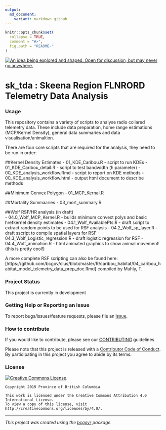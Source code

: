 ```yaml
---
output:
  md_document:
    variant: markdown_github
---
```


```r
knitr::opts_chunk$set(
  collapse = TRUE,
  comment = "#>",
  fig.path = "README-"
)
```

<!-- Add a project state badge
See https://github.com/BCDevExchange/Our-Project-Docs/blob/master/discussion/projectstates.md
If you have bcgovr installed and you use RStudio, click the 'Insert BCDevex Badge' Addin. -->
<a id="devex-badge" rel="Inspiration" href="https://github.com/BCDevExchange/assets/blob/master/README.md"><img alt="An idea being explored and shaped. Open for discussion, but may never go anywhere." style="border-width:0" src="https://assets.bcdevexchange.org/images/badges/inspiration.svg" title="An idea being explored and shaped. Open for discussion, but may never go anywhere." /></a>

# sk_tda : Skeena Region FLNRORD Telemetry Data Analysis 

### Usage

This repository contains a variety of scripts to analyse radio collared telemetry data. These include data preparation, home range estimations (MCP/Kernel Density), general data summaries and data visualisation/animaltion. 

There are four core scripts that are required for the analysis, they need to be run in order:

##Kernel Density Estimates
  - 01_KDE_Caribou.R  - script to run KDEs
  - 01_KDE_Caribou_detail.R - script to test bandwidth (h parameter) 
  - 00_KDE_analysis_workflow.Rmd  - script to report on KDE methods
  - 00_KDE_analysis_workflow.html - output html document to describe methods

##Minimum Convex Polygon 
  - 01_MCP_Kernal.R

##Mortality Summaaries 
  - 03_mort_summary.R

##Wolf RSF/HR analysis (in draft)  
  - 04.0_Wolf_MCP_Kernel.R - builds minimum convext polys and basic hrefkernel density estimates
  - 04.1_Wolf_AvailablePts.R - draft script to extract random points to be used for RSF analysis 
  - 04.2_Wolf_sp_layer.R - draft sscript to compile spatial layers for RSF 
  - 04.3_Wolf_Logistic_regression.R - draft logistic regression for RSF 
  - 04.4_Wolf_animation.R - html animated graphics to show animal movement! (this is pretty cool!)
  
  
A more complete RSF scripting can also be found here:  [https://github.com/bcgov/clus/blob/master/R/caribou_habitat/04_caribou_habitat_model_telemetry_data_prep_doc.Rmd] compiled by Muhly, T. 

### Project Status

This project is currently in development

### Getting Help or Reporting an Issue

To report bugs/issues/feature requests, please file an [issue](https://github.com/bcgov/sk_tda/issues/).

### How to contribute

If you would like to contribute, please see our [CONTRIBUTING](CONTRIBUTING.md) guidelines.

Please note that this project is released with a [Contributor Code of Conduct](CODE_OF_CONDUCT.md). By participating in this project you agree to abide by its terms.

### License

[![Creative Commons License](https://i.creativecommons.org/l/by/4.0/88x31.png)](http://creativecommons.org/licenses/by/4.0/).

```
Copyright 2019 Province of British Columbia

This work is licensed under the Creative Commons Attribution 4.0 International License.
To view a copy of this license, visit http://creativecommons.org/licenses/by/4.0/.
```

---
*This project was created using the [bcgovr](https://github.com/bcgov/bcgovr) package.* 
